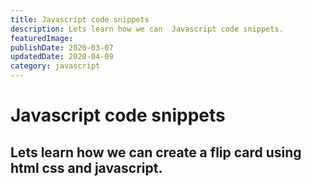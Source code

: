 ```yaml
---
title: Javascript code snippets
description: Lets learn how we can  Javascript code snippets.
featuredImage:
publishDate: 2020-03-07
updatedDate: 2020-04-09
category: javascript
---
```


# Javascript code snippets

## Lets learn how we can create a flip card using html css and javascript.
